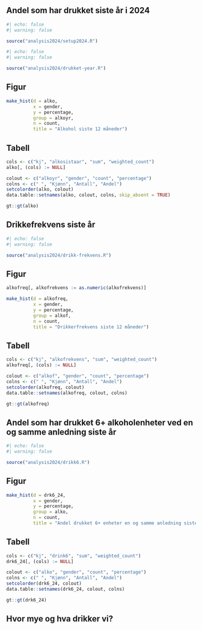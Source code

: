 ## Andel som har drukket siste år i 2024

```r
#| echo: false
#| warning: false

source("analysis2024/setup2024.R")
```

```r
#| echo: false
#| warning: false

source("analysis2024/drukket-year.R")
```

::: {.panel-tabset}

## Figur

```r
make_hist(d = alko,
          x = gender,
          y = percentage,
          group = alkoyr,
          n = count,
          title = "Alkohol siste 12 måneder")
```

## Tabell

```r
cols <- c("kj", "alkosistaar", "sum", "weighted_count")
alko[, (cols) := NULL]

colout <- c("alkoyr", "gender", "count", "percentage")
colns <- c(" ", "Kjønn", "Antall", "Andel")
setcolorder(alko, colout)
data.table::setnames(alko, colout, colns, skip_absent = TRUE)

gt::gt(alko)

```
:::


## Drikkefrekvens siste år

```r
#| echo: false
#| warning: false

source("analysis2024/drikk-frekvens.R")
```

::: {.panel-tabset}
## Figur

```r
alkofreq[, alkofrekvens := as.numeric(alkofrekvens)]

make_hist(d = alkofreq,
          x = gender,
          y = percentage,
          group = alkof,
          n = count,
          title = "Drikkerfrekvens siste 12 måneder")

```

## Tabell

```r
cols <- c("kj", "alkofrekvens", "sum", "weighted_count")
alkofreq[, (cols) := NULL]

colout <- c("alkof", "gender", "count", "percentage")
colns <- c(" ", "Kjønn", "Antall", "Andel")
setcolorder(alkofreq, colout)
data.table::setnames(alkofreq, colout, colns)

gt::gt(alkofreq)

```

:::


## Andel som har drukket 6+ alkoholenheter ved en og samme anledning siste år


```r
#| echo: false
#| warning: false

source("analysis2024/drikk6.R")
```

::: {.panel-tabset}

## Figur
```r
make_hist(d = drk6_24,
          x = gender,
          y = percentage,
          group = alko,
          n = count,
          title = "Andel drukket 6+ enheter en og samme anledning siste år")
```

## Tabell
```r
cols <- c("kj", "drink6", "sum", "weighted_count")
drk6_24[, (cols) := NULL]

colout <- c("alko", "gender", "count", "percentage")
colns <- c(" ", "Kjønn", "Antall", "Andel")
setcolorder(drk6_24, colout)
data.table::setnames(drk6_24, colout, colns)

gt::gt(drk6_24)

```
:::


## Hvor mye og hva drikker vi?
